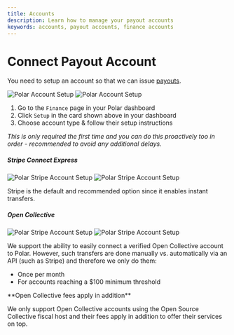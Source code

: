 ```yaml
---
title: Accounts
description: Learn how to manage your payout accounts
keywords: accounts, payout accounts, finance accounts
---
```



# Connect Payout Account

You need to setup an account so that we can issue
[payouts](/docs/finance/payouts).

![Polar Account Setup](./polar-account-nudge.light.jpg)
![Polar Account Setup](./polar-account-nudge.dark.jpg)

1. Go to the `Finance` page in your Polar dashboard
2. Click `Setup` in the card shown above in your dashboard
3. Choose account type & follow their setup instructions

_This is only required the first time and you can do this proactively too in order - recommended to avoid
any additional delays._

##### Stripe Connect Express

![Polar Stripe Account Setup](./polar-account-stripe-setup.light.jpg)
![Polar Stripe Account Setup](./polar-account-stripe-setup.dark.jpg)

Stripe is the default and recommended option since it enables instant transfers.

##### Open Collective

![Polar Stripe Account Setup](./polar-account-oc-setup.light.jpg)
![Polar Stripe Account Setup](./polar-account-oc-setup.dark.jpg)

We support the ability to easily connect a verified Open Collective account to
Polar. However, such transfers are done manually vs. automatically via an API
(such as Stripe) and therefore we only do them:

- Once per month
- For accounts reaching a $100 minimum threshold

<Callout type="NOTE">
**Open Collective fees apply in addition**

We only support Open Collective accounts using the Open Source Collective
fiscal host and their fees apply in addition to offer their services on top.

</Callout>
